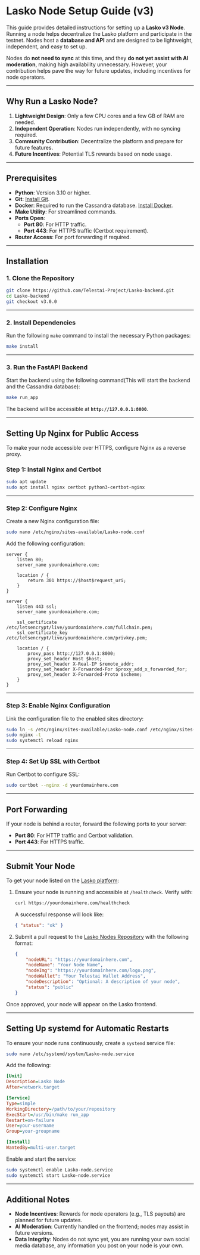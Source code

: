 # **Lasko Node Setup Guide (v3)**

This guide provides detailed instructions for setting up a **Lasko v3 Node**. Running a node helps decentralize the Lasko platform and participate in the testnet. Nodes host a **database and API** and are designed to be lightweight, independent, and easy to set up. 

Nodes do **not need to sync** at this time, and they **do not yet assist with AI moderation**, making high availability unnecessary. However, your contribution helps pave the way for future updates, including incentives for node operators.

---

## **Why Run a Lasko Node?**

1. **Lightweight Design**: Only a few CPU cores and a few GB of RAM are needed.
2. **Independent Operation**: Nodes run independently, with no syncing required.
3. **Community Contribution**: Decentralize the platform and prepare for future features.
4. **Future Incentives**: Potential TLS rewards based on node usage.

---

## **Prerequisites**

- **Python**: Version 3.10 or higher.
- **Git**: [Install Git](https://git-scm.com/downloads).
- **Docker**: Required to run the Cassandra database. [Install Docker](https://www.docker.com/get-started).
- **Make Utility**: For streamlined commands.
- **Ports Open**:
  - **Port 80**: For HTTP traffic.
  - **Port 443**: For HTTPS traffic (Certbot requirement).
- **Router Access**: For port forwarding if required.

---

## **Installation**

### 1. Clone the Repository

```bash
git clone https://github.com/Telestai-Project/Lasko-backend.git
cd Lasko-backend
git checkout v3.0.0
```

---

### 2. Install Dependencies

Run the following `make` command to install the necessary Python packages:

```bash
make install
```

---

### 3. Run the FastAPI Backend

Start the backend using the following command(This will start the backend and the Cassandra database):

```bash
make run_app
```

The backend will be accessible at **`http://127.0.0.1:8000`**.

---

## **Setting Up Nginx for Public Access**

To make your node accessible over HTTPS, configure Nginx as a reverse proxy.

### Step 1: Install Nginx and Certbot

```bash
sudo apt update
sudo apt install nginx certbot python3-certbot-nginx
```

---

### Step 2: Configure Nginx

Create a new Nginx configuration file:

```bash
sudo nano /etc/nginx/sites-available/Lasko-node.conf
```

Add the following configuration:

```nginx
server {
    listen 80;
    server_name yourdomainhere.com;

    location / {
        return 301 https://$host$request_uri;
    }
}

server {
    listen 443 ssl;
    server_name yourdomainhere.com;

    ssl_certificate /etc/letsencrypt/live/yourdomainhere.com/fullchain.pem;
    ssl_certificate_key /etc/letsencrypt/live/yourdomainhere.com/privkey.pem;

    location / {
        proxy_pass http://127.0.0.1:8000;
        proxy_set_header Host $host;
        proxy_set_header X-Real-IP $remote_addr;
        proxy_set_header X-Forwarded-For $proxy_add_x_forwarded_for;
        proxy_set_header X-Forwarded-Proto $scheme;
    }
}
```

---

### Step 3: Enable Nginx Configuration

Link the configuration file to the enabled sites directory:

```bash
sudo ln -s /etc/nginx/sites-available/Lasko-node.conf /etc/nginx/sites-enabled/
sudo nginx -t
sudo systemctl reload nginx
```

---

### Step 4: Set Up SSL with Certbot

Run Certbot to configure SSL:

```bash
sudo certbot --nginx -d yourdomainhere.com
```

---

## **Port Forwarding**

If your node is behind a router, forward the following ports to your server:
- **Port 80**: For HTTP traffic and Certbot validation.
- **Port 443**: For HTTPS traffic.

---

## **Submit Your Node**

To get your node listed on the [Lasko platform](https://Lasko.telestai.io):

1. Ensure your node is running and accessible at `/healthcheck`. Verify with:

   ```bash
   curl https://yourdomainhere.com/healthcheck
   ```

   A successful response will look like:

   ```json
   { "status": "ok" }
   ```

2. Submit a pull request to the [Lasko Nodes Repository](https://github.com/Telestai-Project/Lasko-nodes) with the following format:

   ```json
   {
       "nodeURL": "https://yourdomainhere.com",
       "nodeName": "Your Node Name",
       "nodeImg": "https://yourdomainhere.com/logo.png",
       "nodeWallet": "Your Telestai Wallet Address",
       "nodeDescription": "Optional: A description of your node",
       "status": "public"
   }
   ```

Once approved, your node will appear on the Lasko frontend.

---

## **Setting Up systemd for Automatic Restarts**

To ensure your node runs continuously, create a `systemd` service file:

```bash
sudo nano /etc/systemd/system/Lasko-node.service
```

Add the following:

```ini
[Unit]
Description=Lasko Node
After=network.target

[Service]
Type=simple
WorkingDirectory=/path/to/your/repository
ExecStart=/usr/bin/make run_app
Restart=on-failure
User=your-username
Group=your-groupname

[Install]
WantedBy=multi-user.target
```

Enable and start the service:

```bash
sudo systemctl enable Lasko-node.service
sudo systemctl start Lasko-node.service
```

---

## **Additional Notes**

- **Node Incentives**: Rewards for node operators (e.g., TLS payouts) are planned for future updates.
- **AI Moderation**: Currently handled on the frontend; nodes may assist in future versions.
- **Data Integrity**: Nodes do not sync yet, you are running your own social media database, any information you post on your node is your own.
